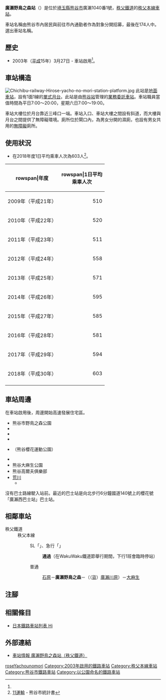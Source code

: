 {{NoteTA|G1=Transport
|T=zh-hans:广濑野鸟之森站;zh-hk:廣瀨野鳥之森站;zh-tw:廣瀨野鳥之森車站;
|1=zh-hans:广濑野鸟之森站;zh-hk:廣瀨野鳥之森站;zh-tw:廣瀨野鳥之森車站;
}}
{{Infobox station
|公司色 = blue
|站名 = 廣瀨野鳥之森
|圖片 = Hirose-Yacho-No-Mori Station Panorama 1.JPG
|圖片說明 = 車站大樓（2012年11月）
|日文原名 = ひろせ野鳥の森
|平假名 = ひろせやちょうのもり
|羅馬拼音 = HIROSE YACHŌ NO MORI
|副站名 = 
|電報略號 = ヒロ
|所在地 = {{JPN}}[[埼玉縣|埼玉縣]][[熊谷市|熊谷市]]廣瀨1040番1號
|座標 = {{coord|36|8|46.1|N|139|21|5.37|E|type:railwaystation_region:JP-24|display=inline,title}}
|車站構造 = [[地面車站|地面車站]]
|月台配置 = 1面1線
|啟用年月日 = 2003年（[[平成|平成]]15年）3月27日<ref name="JRC608">{{Cite journal|title=鉄道記録帳2003年3月 |journal = RAIL FAN |date = 2003-06-01 |issue = 6 |volume = 50 |publisher = 鐵道友之會 |pages = 18 |language=ja}}</ref>
|廢站年月日 = 
|乘客人數 = 603
|上下車人次 = 
|統計年度 = 2018
|轉車 = 
|全寬備註 = [[業務委託車站|業務委託車站]]<br>在此站至大麻生站之間設有[[廣瀨川原站|廣瀨川原站]]（貨運車站）。
|adjacent = {{Adjacent stations|system=秩父鐵道|line=秩父本線|left=石原|right=大麻生|note-left=1.5km|note-mid=距離[[羽生站|羽生]]18.5km|note-right=1.8km}}
}}
'''廣瀨野鳥之森站'''（{{jpn|j=ひろせ野鳥の森駅|hg=ひろせやちょうのもりえき|rm=Hirose-Yachō-no-mori eki|f=y}}）是位於[[埼玉縣|埼玉縣]][[熊谷市|熊谷市]]廣瀨1040番1號，[[秩父鐵道|秩父鐵道]]的[[秩父本線|秩父本線]][[鐵路車站|車站]]。

車站名稱由熊谷市內居民與前往市內通勤者作為對象分開招募，最後在174人中。選出車站名稱。

== 歷史 ==
* 2003年（[[平成|平成]]15年）3月27日 - 車站啟用<ref name="JRC608"/>。

== 車站構造 ==
[[File:Chichibu-railway-Hirose-yacho-no-mori-station-platform.jpg|thumb]]
此站是[[地面車站|地面車站]]，設有1面1線的[[單式月台|單式月台]]。此站是由[[熊谷站|熊谷站]]管理的[[業務委託車站|業務委託車站]]。車站職員當值時間為平日7:00～20:00，星期六日7:00～19:00。

車站大樓位於月台靠近三峰口一端。車站入口、車站大樓之間設有斜道，而大樓與月台之間提供了無障礙環境。廁所位於閘口內，為男女分開的濕廁，也設有男女共用的[[無障礙|無障礙]]廁所。

== 使用狀況 ==
* 在2018年度1日平均乘車人次為603人<ref>[https://www.city.kumagaya.lg.jp/about/chousa_toukei/tokei/R1toukeisho.files/R1-11unyu.pdf 11運輸]{{ja icon}} - 熊谷市統計書</ref>。
{| class="wikitable"
|-
!rowspan|年度
!rowspan|1日平均<br>乘車人次
|-
|2009年（平成21年）
|style="text-align:right;"|510
|-
|2010年（平成22年）
|style="text-align:right;"|520
|-
|2011年（平成23年）
|style="text-align:right;"|511
|-
|2012年（平成24年）
|style="text-align:right;"|558
|-
|2013年（平成25年）
|style="text-align:right;"|571
|-
|2014年（平成26年）
|style="text-align:right;"|595
|-
|2015年（平成27年）
|style="text-align:right;"|585
|-
|2016年（平成28年）
|style="text-align:right;"|581
|-
|2017年（平成29年）
|style="text-align:right;"|594
|-
|2018年（平成30年）
|style="text-align:right;"|603
|-
|}

== 車站周邊 ==
在車站啟用後，周邊開始高速發展住宅區。
* 熊谷市野鳥之森公園
* {{Translink|ja|埼玉県立熊谷商業高等学校|埼玉縣立熊谷商業高等學校}}
* {{Translink|ja|広瀬川原車両基地|廣瀨川原車廠|秩父鐵道廣瀨川原車廠}}
* {{Translink|ja|国道140号|國道140號}}
* {{Translink|ja|熊谷運動公園}}（熊谷櫻花運動公園）
* {{Translink|ja|宮塚古墳 (熊谷市)|宮塚古墳 (熊谷市)|宮塚古墳}}
* 熊谷大麻生公園
* 熊谷高爾夫俱樂部
* [[荒川_(關東)|荒川]]
** {{Translink|ja|熊谷大橋 (荒川)|熊谷大橋 (荒川)|熊谷大橋}}

沒有巴士路線駛入站前。最近的巴士站是向北步行6分鐘國道140號上的{{Translink|ja|ゆうゆうバス (熊谷市)|YuYu巴士 (熊谷市)|YuYu巴士}}櫻花號「廣瀨西巴士站」巴士站。

== 相鄰車站 ==
; 秩父鐵道
: 秩父本線
:: SL「{{Translink|ja|パレオエクスプレス|Paleo Express}}」、急行「{{Translink|ja|秩父路 (列車)|秩父路號列車|秩父路}}」
::: '''通過'''（在WakuWaku鐵道節舉行期間，下行1班會臨時停站）
:: 普通
::: [[石原站_(埼玉縣)|石原]]－'''廣瀨野鳥之森'''－（（[[貨運車站|貨]]）[[廣瀨川原站|廣瀨川原]]）－[[大麻生站|大麻生]]
== 注腳 ==
{{Reflist}}
== 相關條目 ==
{{commonscat|Hirose-Yachō-no-Mori Station}}
* [[日本鐵路車站列表_Hi|日本鐵路車站列表 Hi]]
== 外部連結 ==
* [http://www.chichibu-railway.co.jp/station/11_hirose.html 車站情報 廣瀨野鳥之森站（秩父鐵道）] {{Wayback|url=http://www.chichibu-railway.co.jp/station/11_hirose.html |date=20220221004143 }}{{ja icon}}
{{秩父本線}}
{{DEFAULTSORT:Hirose-Yacho-no-Mori}}
[[Category:日本鐵路車站_Hi|roseYachounomori]]
[[Category:2003年啟用的鐵路車站|Category:2003年啟用的鐵路車站]]
[[Category:秩父本線車站|Category:秩父本線車站]]
[[Category:熊谷市鐵路車站|Category:熊谷市鐵路車站]]
[[Category:以公園命名的鐵路車站|Category:以公園命名的鐵路車站]]